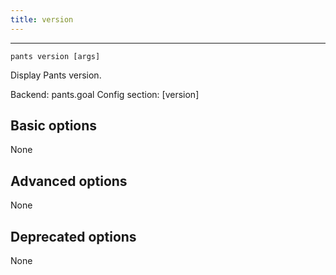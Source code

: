 ```yaml
---
title: version
---
```



---

```
pants version [args]
```

Display Pants version.

Backend: <span className="color--primary">pants.goal</span>
Config section: <span className="color--primary">[version]</span>

<span className={styles.options}>

## Basic options

None

## Advanced options

None

## Deprecated options

None


</span>